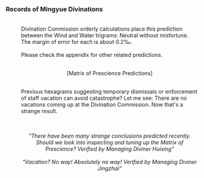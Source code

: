 ===Records of Mingyue Divinations===
:{{Size|36|'''[March 13 Divination Report]'''}}
:<br />Divination Commission orderly calculations place this prediction between the Wind and Water trigrams: Neutral without misfortune. The margin of error for each is about 0.2‰.
:<br />Please check the appendix for other related predictions.
:<br /><div align="center">[Matrix of Prescience Predictions]</div>
:<br />Previous hexagrams suggesting temporary dismissals or enforcement of staff vacation can avoid catastrophe? Let me see: There are no vacations coming up at the Divination Commission. Now that's a strange result.
:<br />
<div align="center">{{Size|32|'''[Approval Submission]'''}}
:<br />''"There have been many strange conclusions predicted recently. Should we look into inspecting and tuning up the Matrix of Prescience? Verified by Managing Diviner Huixing"''
:<br />''"Vacation? No way! Absolutely no way! Verified by Managing Diviner Jingzhai"''</div>
